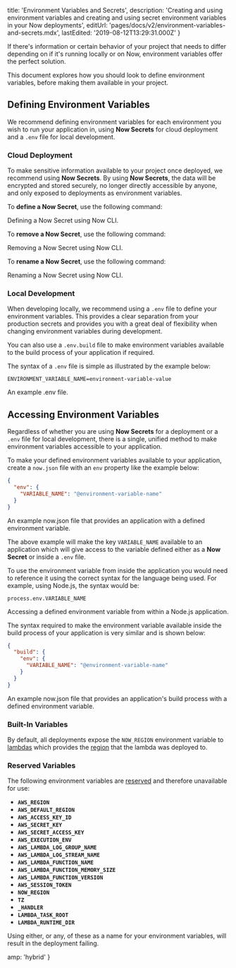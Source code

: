 
  title: 'Environment Variables and Secrets',
  description:
    'Creating and using environment variables and creating and using secret environment variables in your Now deployments',
  editUrl: 'pages/docs/v2/environment-variables-and-secrets.mdx',
  lastEdited: '2019-08-12T13:29:31.000Z'
}

If there's information or certain behavior of your project that needs to differ depending on if it's running locally or on Now, environment variables offer the perfect solution.

This document explores how you should look to define environment variables, before making them available in your project.

## Defining Environment Variables

We recommend defining environment variables for each environment you wish to run your application in, using **Now Secrets** for cloud deployment and a `.env` file for local development.

### Cloud Deployment

To make sensitive information available to your project once deployed, we recommend using **Now Secrets**. By using **Now Secrets**, the data will be encrypted and stored securely, no longer directly accessible by anyone, and only exposed to deployments as environment variables.

To **define a Now Secret**, use the following command:

<Snippet dark text="now secrets add <secret-name> <secret-value>" />
<Caption>Defining a <P.B>Now Secret</P.B> using <GenericLink href="/now">Now CLI</GenericLink>.</Caption>

To **remove a Now Secret**, use the following command:

<Snippet dark text="now secrets rm <secret-name>" />
<Caption>Removing a <P.B>Now Secret</P.B> using <GenericLink href="/now">Now CLI</GenericLink>.</Caption>

To **rename a Now Secret**, use the following command:

<Snippet dark text="now secrets rename <secret-name> <new-name>" />
<Caption>Renaming a <P.B>Now Secret</P.B> using <GenericLink href="/now">Now CLI</GenericLink>.</Caption>

### Local Development

When developing locally, we recommend using a `.env` file to define your environment variables. This provides a clear separation from your production secrets and provides you with a great deal of flexibility when changing environment variables during development.

You can also use a `.env.build` file to make environment variables available to the build process of your application if required.

The syntax of a `.env` file is simple as illustrated by the example below:

```
ENVIRONMENT_VARIABLE_NAME=environment-variable-value
```

<Caption>
  An example <InlineCode>.env</InlineCode> file.
</Caption>

## Accessing Environment Variables

Regardless of whether you are using **Now Secrets** for a deployment or a `.env` file for local development, there is a single, unified method to make environment variables accessible to your application.

To make your defined environment variables available to your application, create a `now.json` file with an `env` property like the example below:

```json
{
  "env": {
    "VARIABLE_NAME": "@environment-variable-name"
  }
}
```

<Caption>
  An example <InlineCode>now.json</InlineCode> file that provides an application
  with a defined environment variable.
</Caption>

The above example will make the key `VARIABLE_NAME` available to an application which will give access to the variable defined either as a **Now Secret** or inside a `.env` file.

To use the environment variable from inside the application you would need to reference it using the correct syntax for the language being used. For example, using Node.js, the syntax would be:

```
process.env.VARIABLE_NAME
```

<Caption>
  Accessing a defined environment variable from within a Node.js application.
</Caption>

The syntax required to make the environment variable available inside the build process of your application is very similar and is shown below:

```json
{
  "build": {
    "env": {
      "VARIABLE_NAME": "@environment-variable-name"
    }
  }
}
```

<Caption>
  An example <InlineCode>now.json</InlineCode> file that provides an
  application's build process with a defined environment variable.
</Caption>

### Built-In Variables

By default, all deployments expose the `NOW_REGION` environment variable to [lambdas](/docs/v2/advanced/concepts/lambdas) which provides the [region](/docs/v2/advanced/platform/regions-and-providers/) that the lambda was deployed to.

### Reserved Variables

The following environment variables are [reserved](https://docs.aws.amazon.com/lambda/latest/dg/current-supported-versions.html#lambda-environment-variables) and therefore unavailable for use:

- **`AWS_REGION`**
- **`AWS_DEFAULT_REGION`**
- **`AWS_ACCESS_KEY_ID`**
- **`AWS_SECRET_KEY`**
- **`AWS_SECRET_ACCESS_KEY`**
- **`AWS_EXECUTION_ENV`**
- **`AWS_LAMBDA_LOG_GROUP_NAME`**
- **`AWS_LAMBDA_LOG_STREAM_NAME`**
- **`AWS_LAMBDA_FUNCTION_NAME`**
- **`AWS_LAMBDA_FUNCTION_MEMORY_SIZE`**
- **`AWS_LAMBDA_FUNCTION_VERSION`**
- **`AWS_SESSION_TOKEN`**
- **`NOW_REGION`**
- **`TZ`**
- **`_HANDLER`**
- **`LAMBDA_TASK_ROOT`**
- **`LAMBDA_RUNTIME_DIR`**

Using either, or any, of these as a name for your environment variables, will result in the deployment failing.


  amp: 'hybrid'
}
